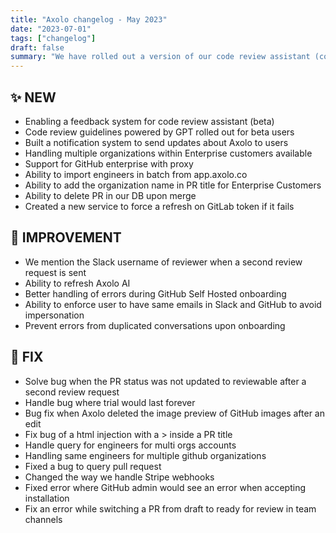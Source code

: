 ```yaml
---
title: "Axolo changelog - May 2023"
date: "2023-07-01"
tags: ["changelog"]
draft: false
summary: "We have rolled out a version of our code review assistant (contact us to be part of the early access) for code review guidelines powered by GPT. The platform now allows Enterprise users to handle multiple organizations, while implementing a notification system to keep them informed. Furthermore, Axolo has expanded its features to include support for GitHub enterprise with proxy, batch import of engineers, the ability to add organization names in PR titles for enterprise customers, PR deletion upon merge, and a service to refresh GitLab tokens in case of failure."
---
```


## ✨ NEW

- Enabling a feedback system for code review assistant (beta)
- Code review guidelines powered by GPT rolled out for beta users
- Built a notification system to send updates about Axolo to users
- Handling multiple organizations within Enterprise customers available
- Support for GitHub enterprise with proxy
- Ability to import engineers in batch from app.axolo.co
- Ability to add the organization name in PR title for Enterprise Customers
- Ability to delete PR in our DB upon merge
- Created a new service to force a refresh on GitLab token if it fails

## 🔨 IMPROVEMENT

- We mention the Slack username of reviewer when a second review request is sent
- Ability to refresh Axolo AI
- Better handling of errors during GitHub Self Hosted onboarding
- Ability to enforce user to have same emails in Slack and GitHub to avoid impersonation
- Prevent errors from duplicated conversations upon onboarding

## 🐞 FIX

- Solve bug when the PR status was not updated to reviewable after a second review request
- Handle bug where trial would last forever
- Bug fix when Axolo deleted the image preview of GitHub images after an edit
- Fix bug of a html injection with a > inside a PR title
- Handle query for engineers for multi orgs accounts
- Handling same engineers for multiple github organizations
- Fixed a bug to query pull request
- Changed the way we handle Stripe webhooks
- Fixed error where GitHub admin would see an error when accepting installation
- Fix an error while switching a PR from draft to ready for review in team channels
